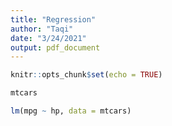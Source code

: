 ```yaml
---
title: "Regression"
author: "Taqi"
date: "3/24/2021"
output: pdf_document
---
```


```r
knitr::opts_chunk$set(echo = TRUE)
```

```r
mtcars
```

```r
lm(mpg ~ hp, data = mtcars)

```

